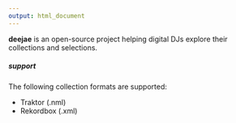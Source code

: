 ```yaml
---
output: html_document
---
```


**deejae** is an open-source project helping digital DJs explore their collections and selections.

##### support

The following collection formats are supported:

- Traktor (.nml)
- Rekordbox (.xml)
